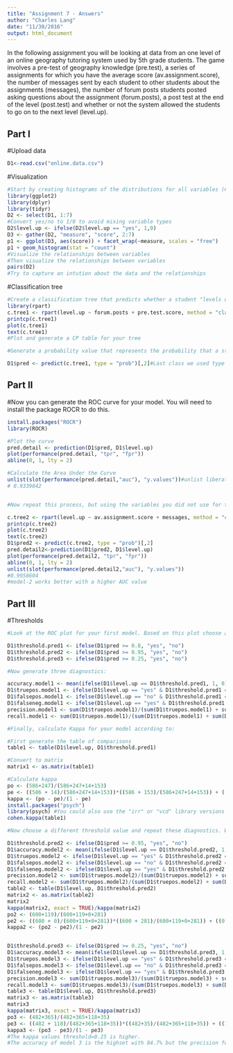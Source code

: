 ```yaml
---
title: "Assignment 7 - Answers"
author: "Charles Lang"
date: "11/30/2016"
output: html_document
---
```


In the following assignment you will be looking at data from an one level of an online geography tutoring system used by 5th grade students. The game involves a pre-test of geography knowledge (pre.test), a series of assignments for which you have the average score (av.assignment.score),  the number of messages sent by each student to other students about the assignments (messages), the number of forum posts students posted asking questions about the assignment (forum.posts), a post test at the end of the level (post.test) and whether or not the system allowed the students to go on to the next level (level.up).  

## Part I

#Upload data
```r
D1<-read.csv("online.data.csv")
```

#Visualization 
```r
#Start by creating histograms of the distributions for all variables (#HINT: look up "facet" in the ggplot documentation)
library(ggplot2)
library(dplyr)
library(tidyr)
D2 <- select(D1, 1:7)
#Convert yes/no to 1/0 to avoid mixing variable types
D2$level.up <- ifelse(D2$level.up == "yes", 1,0)
D3 <- gather(D2, "measure", "score", 2:7)
p1 <- ggplot(D3, aes(score)) + facet_wrap(~measure, scales = "free")
p1 + geom_histogram(stat = "count")
#Visualize the relationships between variables
#Then visualize the relationships between variables
pairs(D2)
#Try to capture an intution about the data and the relationships

```
#Classification tree
```r
#Create a classification tree that predicts whether a student "levels up" in the online course using three variables of your choice (As we did last time, set all controls to their minimums)
library(rpart)
c.tree1 <- rpart(level.up ~ forum.posts + pre.test.score, method = "class", data = D1, control=rpart.control(minsplit=1, minbucket=1, cp=0.001))
printcp(c.tree1)
plot(c.tree1)
text(c.tree1)
#Plot and generate a CP table for your tree 

#Generate a probability value that represents the probability that a student levels up based your classification tree 

D1$pred <- predict(c.tree1, type = "prob")[,2]#Last class we used type = "class" which predicted the classification for us, this time we are using type = "prob" to see the probability that our classififcation is based on.
```
## Part II
#Now you can generate the ROC curve for your model. You will need to install the package ROCR to do this.
```r
install.packages("ROCR")
library(ROCR)

#Plot the curve
pred.detail <- prediction(D1$pred, D1$level.up) 
plot(performance(pred.detail, "tpr", "fpr"))
abline(0, 1, lty = 2)

#Calculate the Area Under the Curve
unlist(slot(performance(pred.detail,"auc"), "y.values"))#unlist liberates AUC value from the "performance" object created by ROCR
# 0.9339042


#Now repeat this process, but using the variables you did not use for the previous model and compare the plots & results of your two models. Which one do you think was the better model? Why?

c.tree2 <- rpart(level.up ~ av.assignment.score + messages, method = "class", data = D1, control=rpart.control(minsplit=1, minbucket=1, cp=0.001))
printcp(c.tree2)
plot(c.tree2)
text(c.tree2)
D1$pred2 <- predict(c.tree2, type = "prob")[,2]
pred.detail2<-prediction(D1$pred2, D1$level.up)
plot(performance(pred.detail2, "tpr", "fpr"))
abline(0, 1, lty = 2)
unlist(slot(performance(pred.detail2,"auc"), "y.values"))
#0.9958604
#model-2 works better with a higher AUC value
```
## Part III
#Thresholds
```r
#Look at the ROC plot for your first model. Based on this plot choose a probability threshold that balances capturing the most correct predictions against false positives. Then generate a new variable in your data set that classifies each student according to your chosen threshold.

D1$threshold.pred1 <- ifelse(D1$pred >= 0.8, "yes", "no")
D1$threshold.pred2 <- ifelse(D1$pred >= 0.95, "yes", "no")
D1$threshold.pred3 <- ifelse(D1$pred >= 0.25, "yes", "no")

#Now generate three diagnostics:

accuracy.model1 <- mean(ifelse(D1$level.up == D1$threshold.pred1, 1, 0))
D1$truepos.model1 <- ifelse(D1$level.up == "yes" & D1$threshold.pred1 == "yes", 1, 0)
D1$falsepos.model1 <- ifelse(D1$level.up == "no" & D1$threshold.pred1 == "yes", 1,0)
D1$falseneg.model1 <- ifelse(D1$level.up == "yes" & D1$threshold.pred1 == "no", 1,0)
precision.model1 <- sum(D1$truepos.model1)/(sum(D1$truepos.model1) + sum(D1$falsepos.model1))
recall.model1 <- sum(D1$truepos.model1)/(sum(D1$truepos.model1) + sum(D1$falseneg.model1))

#Finally, calculate Kappa for your model according to:

#First generate the table of comparisons
table1 <- table(D1$level.up, D1$threshold.pred1)

#Convert to matrix
matrix1 <- as.matrix(table1)

#Calculate kappa
po <- (586+247)/(586+247+14+153)
pe <- ((586 + 14)/(586+247+14+153))*((586 + 153)/(586+247+14+153)) + ((14 + 247)/(586+247+14+153))*((153+247)/(586+247+14+153))
kappa <- (po - pe)/(1 - pe)
install.packages("psych")
library(psych) #You could also use the "irr" or "vcd" library versions
cohen.kappa(table1)

#Now choose a different threshold value and repeat these diagnostics. What conclusions can you draw about your two thresholds?

D1$threshold.pred2 <- ifelse(D1$pred >= 0.95, "yes", "no")
D1$accuracy.model2 <- mean(ifelse(D1$level.up == D1$threshold.pred2, 1, 0))
D1$truepos.model2 <- ifelse(D1$level.up == "yes" & D1$threshold.pred2 == "yes", 1, 0)
D1$falsepos.model2 <- ifelse(D1$level.up == "no" & D1$threshold.pred2 == "yes", 1,0)
D1$falseneg.model2 <- ifelse(D1$level.up == "yes" & D1$threshold.pred2 == "no", 1,0)
precision.model2 <- sum(D1$truepos.model2)/(sum(D1$truepos.model2) + sum(D1$falsepos.model2))
recall.model2 <- sum(D1$truepos.model2)/(sum(D1$truepos.model2) + sum(D1$falseneg.model2))
table2 <- table(D1$level.up, D1$threshold.pred2)
matrix2 <- as.matrix(table2)
matrix2
kappa(matrix2, exact = TRUE)/kappa(matrix2)
po2 <- (600+119)/(600+119+0+281)
pe2 <- ((600 + 0)/(600+119+0+281))*((600 + 281)/(600+119+0+281)) + ((0 + 119)/(600+119+0+281))*((281+119)/(600+119+0+281))
kappa2 <- (po2 - pe2)/(1 - pe2)


D1$threshold.pred3 <- ifelse(D1$pred >= 0.25, "yes", "no")
D1$accuracy.model3 <- mean(ifelse(D1$level.up == D1$threshold.pred3, 1, 0))
D1$truepos.model3 <- ifelse(D1$level.up == "yes" & D1$threshold.pred3 == "yes", 1, 0)
D1$falsepos.model3 <- ifelse(D1$level.up == "no" & D1$threshold.pred3 == "yes", 1,0)
D1$falseneg.model3 <- ifelse(D1$level.up == "yes" & D1$threshold.pred3 == "no", 1,0)
precision.model3 <- sum(D1$truepos.model3)/(sum(D1$truepos.model3) + sum(D1$falsepos.model3))
recall.model3 <- sum(D1$truepos.model3)/(sum(D1$truepos.model3) + sum(D1$falseneg.model3))
table3 <- table(D1$level.up, D1$threshold.pred3)
matrix3 <- as.matrix(table3)
matrix3
kappa(matrix3, exact = TRUE)/kappa(matrix3)
po3 <- (482+365)/(482+365+118+35)
pe3 <- ((482 + 118)/(482+365+118+35))*((482+35)/(482+365+118+35)) + ((118+365)/(482+365+118+35))*((35+365)/(482+365+118+35))
kappa3 <- (po3 - pe3)/(1 - pe3)
#The kappa values threshold=0.25 is higher.
#The accuracy of model 3 is the highset with 84.7% but the precision for model 3 is the lowest with 75.6%.

```


